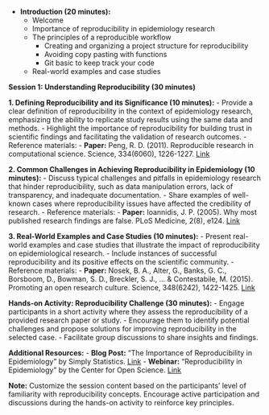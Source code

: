 


- **Introduction (20 minutes):**
  - Welcome
  - Importance of reproducibility in epidemiology research
  - The principles of a reproducible workflow
      - Creating and organizing a project structure for reproducibility
      - Avoiding copy pasting with functions
      - Git basic to keep track your code
  - Real-world examples and case studies
  
  
  
**Session 1: Understanding Reproducibility (30 minutes)**
  
  **1. Defining Reproducibility and its Significance (10 minutes):**
  - Provide a clear definition of reproducibility in the context of epidemiology research, emphasizing the ability to replicate study results using the same data and methods.
- Highlight the importance of reproducibility for building trust in scientific findings and facilitating the validation of research outcomes.
- Reference materials:
  - **Paper:** Peng, R. D. (2011). Reproducible research in computational science. Science, 334(6060), 1226-1227. [Link](https://science.sciencemag.org/content/334/6060/1226)

**2. Common Challenges in Achieving Reproducibility in Epidemiology (10 minutes):**
  - Discuss typical challenges and pitfalls in epidemiology research that hinder reproducibility, such as data manipulation errors, lack of transparency, and inadequate documentation.
- Share examples of well-known cases where reproducibility issues have affected the credibility of research.
- Reference materials:
  - **Paper:** Ioannidis, J. P. (2005). Why most published research findings are false. PLoS Medicine, 2(8), e124. [Link](https://journals.plos.org/plosmedicine/article?id=10.1371/journal.pmed.0020124)

**3. Real-World Examples and Case Studies (10 minutes):**
  - Present real-world examples and case studies that illustrate the impact of reproducibility on epidemiological research.
- Include instances of successful reproducibility and its positive effects on the scientific community.
- Reference materials:
  - **Paper:** Nosek, B. A., Alter, G., Banks, G. C., Borsboom, D., Bowman, S. D., Breckler, S. J., ... & Contestabile, M. (2015). Promoting an open research culture. Science, 348(6242), 1422-1425. [Link](https://science.sciencemag.org/content/348/6242/1422)

**Hands-on Activity: Reproducibility Challenge (30 minutes):**
  - Engage participants in a short activity where they assess the reproducibility of a provided research paper or study.
- Encourage them to identify potential challenges and propose solutions for improving reproducibility in the selected case.
- Facilitate group discussions to share insights and findings.

**Additional Resources:**
  - **Blog Post:** "The Importance of Reproducibility in Epidemiology" by Simply Statistics. [Link](https://simplystatistics.org/2016/02/02/the-importance-of-reproducibility-in-epidemiology/)
- **Webinar:** "Reproducibility in Epidemiology" by the Center for Open Science. [Link](https://www.youtube.com/watch?v=tvjWe5HBv58)

**Note:** Customize the session content based on the participants' level of familiarity with reproducibility concepts. Encourage active participation and discussions during the hands-on activity to reinforce key principles.


